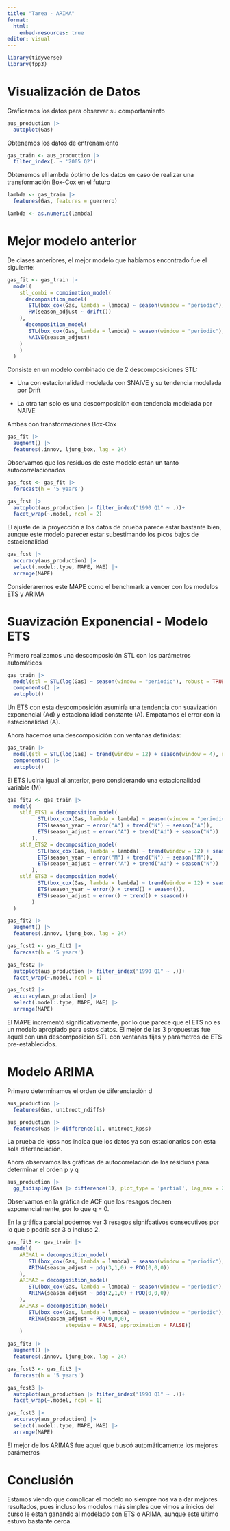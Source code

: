 ```yaml
---
title: "Tarea - ARIMA"
format: 
  html:
    embed-resources: true
editor: visual
---
```


```r
library(tidyverse)
library(fpp3)
```

# Visualización de Datos

Graficamos los datos para observar su comportamiento

```r
aus_production |>
  autoplot(Gas)
```

Obtenemos los datos de entrenamiento

```r
gas_train <- aus_production |> 
  filter_index(. ~ '2005 Q2')
```

Obtenemos el lambda óptimo de los datos en caso de realizar una transformación Box-Cox en el futuro

```r
lambda <- gas_train |> 
  features(Gas, features = guerrero)

lambda <- as.numeric(lambda)
```

# Mejor modelo anterior

De clases anteriores, el mejor modelo que habíamos encontrado fue el siguiente:

```r
gas_fit <- gas_train |> 
  model(
    stl_combi = combination_model(
      decomposition_model(
       STL(box_cox(Gas, lambda = lambda) ~ season(window = "periodic"), robust = TRUE),
       RW(season_adjust ~ drift())
    ),
      decomposition_model(
       STL(box_cox(Gas, lambda = lambda) ~ season(window = "periodic"), robust = TRUE),
       NAIVE(season_adjust)
    )
    )
  )
```

Consiste en un modelo combinado de de 2 descomposiciones STL:

-   Una con estacionalidad modelada con SNAIVE y su tendencia modelada por Drift

-   La otra tan solo es una descomposición con tendencia modelada por NAIVE

Ambas con transformaciones Box-Cox

```r
gas_fit |>
  augment() |>
  features(.innov, ljung_box, lag = 24)
```

Observamos que los residuos de este modelo están un tanto autocorrelacionados

```r
gas_fcst <- gas_fit |> 
  forecast(h = '5 years') 

gas_fcst |> 
  autoplot(aus_production |> filter_index("1990 Q1" ~ .))+
  facet_wrap(~.model, ncol = 2)
```

El ajuste de la proyección a los datos de prueba parece estar bastante bien, aunque este modelo parecer estar subestimando los picos bajos de estacionalidad

```r
gas_fcst |> 
  accuracy(aus_production) |> 
  select(.model:.type, MAPE, MAE) |> 
  arrange(MAPE)
```

Consideraremos este MAPE como el benchmark a vencer con los modelos ETS y ARIMA

# Suavización Exponencial - Modelo ETS

Primero realizamos una descomposición STL con los parámetros automáticos

```r
gas_train |> 
  model(stl = STL(log(Gas) ~ season(window = "periodic"), robust = TRUE)) |> 
  components() |> 
  autoplot()
```

Un ETS con esta descomposición asumiría una tendencia con suavización exponencial (Ad) y estacionalidad constante (A). Empatamos el error con la estacionalidad (A).

Ahora hacemos una descomposición con ventanas definidas:

```r
gas_train |> 
  model(stl = STL(log(Gas) ~ trend(window = 12) + season(window = 4), robust = TRUE)) |> 
  components() |> 
  autoplot()
```

El ETS luciría igual al anterior, pero considerando una estacionalidad variable (M)

```r
gas_fit2 <- gas_train |> 
  model(
    stlf_ETS1 = decomposition_model(
          STL(box_cox(Gas, lambda = lambda) ~ season(window = "periodic"), robust = TRUE),
          ETS(season_year ~ error("A") + trend("N") + season("A")),
          ETS(season_adjust ~ error("A") + trend("Ad") + season("N"))
        ),
    stlf_ETS2 = decomposition_model(
          STL(box_cox(Gas, lambda = lambda) ~ trend(window = 12) + season(window = 4), robust = TRUE),
          ETS(season_year ~ error("M") + trend("N") + season("M")),
          ETS(season_adjust ~ error("A") + trend("Ad") + season("N"))
        ),
    stlf_ETS3 = decomposition_model(
          STL(box_cox(Gas, lambda = lambda) ~ trend(window = 12) + season(window = 4), robust = TRUE),
          ETS(season_year ~ error() + trend() + season()),
          ETS(season_adjust ~ error() + trend() + season())
        )
  )
```

```r
gas_fit2 |>
  augment() |>
  features(.innov, ljung_box, lag = 24)

gas_fcst2 <- gas_fit2 |> 
  forecast(h = '5 years') 

gas_fcst2 |> 
  autoplot(aus_production |> filter_index("1990 Q1" ~ .))+
  facet_wrap(~.model, ncol = 1)

gas_fcst2 |> 
  accuracy(aus_production) |> 
  select(.model:.type, MAPE, MAE) |> 
  arrange(MAPE)
```

El MAPE incrementó significativamente, por lo que parece que el ETS no es un modelo apropiado para estos datos. El mejor de las 3 propuestas fue aquel con una descomposición STL con ventanas fijas y parámetros de ETS pre-establecidos.

# Modelo ARIMA

Primero determinamos el orden de diferenciación d

```r
aus_production |> 
  features(Gas, unitroot_ndiffs)
```

```r
aus_production |> 
  features(Gas |> difference(1), unitroot_kpss)
```

La prueba de kpss nos indica que los datos ya son estacionarios con esta sola diferenciación.

Ahora observamos las gráficas de autocorrelación de los residuos para determinar el orden p y q

```r
aus_production |> 
  gg_tsdisplay(Gas |> difference(1), plot_type = 'partial', lag_max = 25)
```

Observamos en la gráfica de ACF que los resagos decaen exponencialmente, por lo que q = 0.

En la gráfica parcial podemos ver 3 resagos signifcativos consecutivos por lo que p podría ser 3 o incluso 2.

```r
gas_fit3 <- gas_train |> 
  model(
    ARIMA1 = decomposition_model(
       STL(box_cox(Gas, lambda = lambda) ~ season(window = "periodic"), robust = TRUE),
       ARIMA(season_adjust ~ pdq(3,1,0) + PDQ(0,0,0))
    ),
    ARIMA2 = decomposition_model(
       STL(box_cox(Gas, lambda = lambda) ~ season(window = "periodic"), robust = TRUE),
       ARIMA(season_adjust ~ pdq(2,1,0) + PDQ(0,0,0))
    ),
    ARIMA3 = decomposition_model(
       STL(box_cox(Gas, lambda = lambda) ~ season(window = "periodic"), robust = TRUE),
       ARIMA(season_adjust ~ PDQ(0,0,0),
                   stepwise = FALSE, approximation = FALSE))
    )
```

```r
gas_fit3 |>
  augment() |>
  features(.innov, ljung_box, lag = 24)

gas_fcst3 <- gas_fit3 |> 
  forecast(h = '5 years') 

gas_fcst3 |> 
  autoplot(aus_production |> filter_index("1990 Q1" ~ .))+
  facet_wrap(~.model, ncol = 1)

gas_fcst3 |> 
  accuracy(aus_production) |> 
  select(.model:.type, MAPE, MAE) |> 
  arrange(MAPE)
```

El mejor de los ARIMAS fue aquel que buscó automáticamente los mejores parámetros

# Conclusión

Estamos viendo que complicar el modelo no siempre nos va a dar mejores resultados, pues incluso los modelos más simples que vimos a inicios del curso le están ganando al modelado con ETS o ARIMA, aunque este último estuvo bastante cerca.
